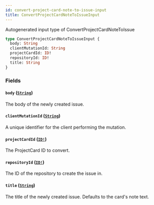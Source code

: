 ```yaml
---
id: convert-project-card-note-to-issue-input
title: ConvertProjectCardNoteToIssueInput
---
```


Autogenerated input type of ConvertProjectCardNoteToIssue

```graphql
type ConvertProjectCardNoteToIssueInput {
  body: String
  clientMutationId: String
  projectCardId: ID!
  repositoryId: ID!
  title: String
}
```

### Fields

#### `body` ([`String`](/docs/api/scalars/string))

The body of the newly created issue.

#### `clientMutationId` ([`String`](/docs/api/scalars/string))

A unique identifier for the client performing the mutation.

#### `projectCardId` ([`ID!`](/docs/api/scalars/id))

The ProjectCard ID to convert.

#### `repositoryId` ([`ID!`](/docs/api/scalars/id))

The ID of the repository to create the issue in.

#### `title` ([`String`](/docs/api/scalars/string))

The title of the newly created issue. Defaults to the card's note text.
